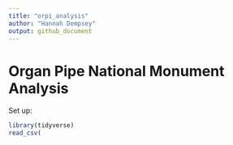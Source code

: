 ```yaml
---
title: "orpi_analysis"
author: "Hannah Dempsey"
output: github_document
---
```


# Organ Pipe National Monument Analysis

Set up:

```r
library(tidyverse)
read_csv(
```
